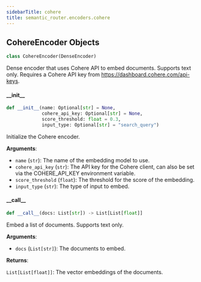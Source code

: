 ```yaml
---
sidebarTitle: cohere
title: semantic_router.encoders.cohere
---
```


## CohereEncoder Objects

```python
class CohereEncoder(DenseEncoder)
```

Dense encoder that uses Cohere API to embed documents. Supports text only. Requires
a Cohere API key from https://dashboard.cohere.com/api-keys.

#### \_\_init\_\_

```python
def __init__(name: Optional[str] = None,
             cohere_api_key: Optional[str] = None,
             score_threshold: float = 0.3,
             input_type: Optional[str] = "search_query")
```

Initialize the Cohere encoder.

**Arguments**:

- `name` (`str`): The name of the embedding model to use.
- `cohere_api_key` (`str`): The API key for the Cohere client, can also
be set via the COHERE_API_KEY environment variable.
- `score_threshold` (`float`): The threshold for the score of the embedding.
- `input_type` (`str`): The type of input to embed.

#### \_\_call\_\_

```python
def __call__(docs: List[str]) -> List[List[float]]
```

Embed a list of documents. Supports text only.

**Arguments**:

- `docs` (`List[str]`): The documents to embed.

**Returns**:

`List[List[float]]`: The vector embeddings of the documents.


